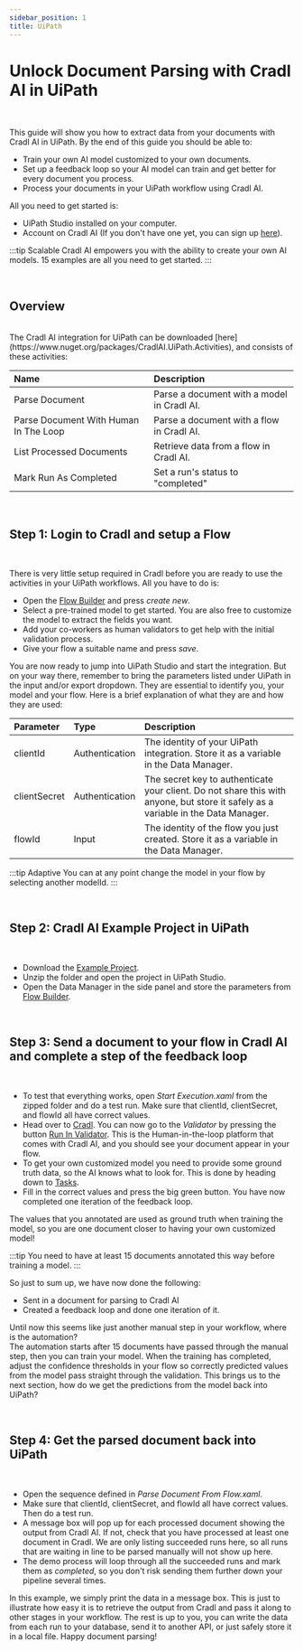 ```yaml
---
sidebar_position: 1
title: UiPath
---
```




# Unlock Document Parsing with Cradl AI in UiPath

<br/>

This guide will show you how to extract data from your documents with Cradl AI in UiPath.
By the end of this guide you should be able to:
 - Train your own AI model customized to your own documents.
 - Set up a feedback loop so your AI model can train and get better for every document you process.
 - Process your documents in your UiPath workflow using Cradl AI.

All you need to get started is:
- UiPath Studio installed on your computer.
- Account on Cradl AI (If you don't have one yet, you can sign up [here](https://app.cradl.ai/login?redirect=signup&utm_campaign=docs)).

:::tip Scalable
Cradl AI empowers you with the ability to create your own AI models. 15 examples are all you need to get started.
:::

<br/>

## Overview

<br/>
The Cradl AI integration for UiPath can be downloaded [here](https://www.nuget.org/packages/CradlAI.UiPath.Activities), and consists of these activities:

| Name        | Description |
|:------------| :-----------|
| Parse Document                        | Parse a document with a model in Cradl AI. |
| Parse Document With Human In The Loop | Parse a document with a flow in Cradl AI. |
| List Processed Documents              | Retrieve data from a flow in Cradl AI. |
| Mark Run As Completed                 | Set a run's status to "completed" |

<br/>

## Step 1: Login to Cradl and setup a Flow

<br/>

There is very little setup required in Cradl before you are ready to use the activities in your UiPath workflows.
All you have to do is:

- Open the [Flow Builder](https://app.cradl.ai/flows) and press *create new*.
- Select a pre-trained model to get started. You are also free to customize the model to extract the fields you want. 
- Add your co-workers as human validators to get help with the initial validation process.
- Give your flow a suitable name and press *save*.

You are now ready to jump into UiPath Studio and start the integration.
But on your way there, remember to bring the parameters listed under UiPath in the input and/or export dropdown.
They are essential to identify you, your model and your flow. Here is a brief explanation of what they are and how they are used:

| Parameter     | Type | Description |
|:--------------| :------------- |:--- |
| clientId     | Authentication | The identity of your UiPath integration. Store it as a variable in the Data Manager. |
| clientSecret | Authentication | The secret key to authenticate your client. Do not share this with anyone, but store it safely as a variable in the Data Manager. |
| flowId        | Input | The identity of the flow you just created. Store it as a variable in the Data Manager. |


:::tip Adaptive
You can at any point change the model in your flow by selecting another modelId.
:::

<br/>

## Step 2: Cradl AI Example Project in UiPath

<br/>

- Download the [Example Project](https://docs.cradl.ai/cradl_ai_uipath.zip).
- Unzip the folder and open the project in UiPath Studio.
- Open the Data Manager in the side panel and store the parameters from [Flow Builder](https://app.cradl.ai/flows).

<br/>

## Step 3: Send a document to your flow in Cradl AI and complete a step of the feedback loop

<br/>

- To test that everything works, open _Start Execution.xaml_ from the zipped folder and do a test run. Make sure that clientId, clientSecret, and flowId all have correct values.
- Head over to [Cradl](https://app.cradl.ai/flows). You can now go to the *Validator* by pressing the button [Run In Validator](https://app.cradl.ai/supervise/workflows/).
 This is the Human-in-the-loop platform that comes with Cradl AI, and you should see your document appear in your flow.
- To get your own customized model you need to provide some ground truth data, so the AI knows what to look for. This is done by heading down to [Tasks](https://app.cradl.ai/supervise/tasks/).
- Fill in the correct values and press the big green button. You have now completed one iteration of the feedback loop. 

The values that you annotated are used as ground truth when training the model, so you are one document closer to having your own customized model!

:::tip
You need to have at least 15 documents annotated this way before training a model.
:::


So just to sum up, we have now done the following:
- Sent in a document for parsing to Cradl AI
- Created a feedback loop and done one iteration of it. 

Until now this seems like just another manual step in your workflow, where is the automation?  
The automation starts after 15 documents have passed through the manual step, then you can train your model.
When the training has completed, adjust the confidence thresholds in your flow so correctly predicted values from the model pass straight through the validation.
This brings us to the next section, how do we get the predictions from the model back into UiPath?

<br/>

## Step 4: Get the parsed document back into UiPath

<br/>

- Open the sequence defined in _Parse Document From Flow.xaml_. 
- Make sure that clientId, clientSecret, and flowId all have correct values. Then do a test run.
- A message box will pop up for each processed document showing the output from Cradl AI. If not, check that you have processed at least one document in Cradl. 
We are only listing succeeded runs here, so all runs that are waiting in line to be parsed manually will not show up here.
- The demo process will loop through all the succeeded runs and mark them as *completed*, so you don't risk sending them further down your pipeline several times. 

In this example, we simply print the data in a message box. This is just to illustrate how easy it is to retrieve the output from Cradl and pass it along to other stages in your workflow.
The rest is up to you, you can write the data from each run to your database, send it to another API, or just safely store it in a local file. Happy document parsing!

<br/>

